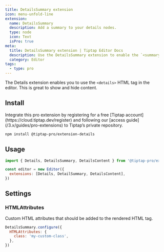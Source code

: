 ```yaml
---
title: DetailsSummary extension
icon: menu-unfold-line
extension:
  name: DetailsSummary
  description: Add a summary to your details nodes.
  type: node
  icon: Text
  isPro: true
meta:
  title: DetailsSummary extension | Tiptap Editor Docs
  description: Use the DetailsSummary extension to enable the `<summary>` HTML tag for your `<details>` content. Learn more in our docs!
  category: Editor
tags:
  - type: pro
---
```



The Details extension enables you to use the `<details>` HTML tag in the editor. This is great to show and hide content.

<CodeDemo isPro path="/Nodes/Details" />

## Install

<Callout title="Set up access to Tiptap's private repository" variant="info">
  Integrate this pro extension by registering for a free [Tiptap
  account](https://cloud.tiptap.dev/register) and following our [access
  guide](/3.x/guides/pro-extensions) to Tiptap’s private repository.
</Callout>

```bash
npm install @tiptap-pro/extension-details
```

## Usage

```js
import { Details, DetailsSummary, DetailsContent } from '@tiptap-pro/extension-details'

const editor = new Editor({
  extensions: [Details, DetailSummary, DetailsContent],
})
```

## Settings

### HTMLAttributes

Custom HTML attributes that should be added to the rendered HTML tag.

```js
DetailsSummary.configure({
  HTMLAttributes: {
    class: 'my-custom-class',
  },
})
```

